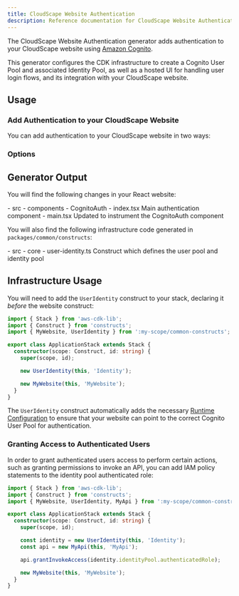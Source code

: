 ```yaml
---
title: CloudScape Website Authentication
description: Reference documentation for CloudScape Website Authentication
---
```


The CloudScape Website Authentication generator adds authentication to your CloudScape website using [Amazon Cognito](https://aws.amazon.com/cognito/).

This generator configures the CDK infrastructure to create a Cognito User Pool and associated Identity Pool, as well as a hosted UI for handling user login flows, and its integration with your CloudScape website.

## Usage

### Add Authentication to your CloudScape Website

You can add authentication to your CloudScape website in two ways:

<RunGenerator generator="ts#cloudscape-website#auth" />

### Options

<GeneratorParameters schema={schema} />

## Generator Output

You will find the following changes in your React website:

<FileTree>
  - src
    - components
      - CognitoAuth
        - index.tsx Main authentication component
    - main.tsx Updated to instrument the CognitoAuth component
</FileTree>

You will also find the following infrastructure code generated in `packages/common/constructs`:

<FileTree>
  - src
    - core
      - user-identity.ts Construct which defines the user pool and identity pool
</FileTree>

## Infrastructure Usage

You will need to add the `UserIdentity` construct to your stack, declaring it _before_ the website construct:

```ts title="packages/infra/src/stacks/application-stack.ts" {3,9}
import { Stack } from 'aws-cdk-lib';
import { Construct } from 'constructs';
import { MyWebsite, UserIdentity } from ':my-scope/common-constructs';

export class ApplicationStack extends Stack {
  constructor(scope: Construct, id: string) {
    super(scope, id);

    new UserIdentity(this, 'Identity');

    new MyWebsite(this, 'MyWebsite');
  }
}
```

The `UserIdentity` construct automatically adds the necessary [Runtime Configuration](/guides/cloudscape-website#runtime-configuration) to ensure that your website can point to the correct Cognito User Pool for authentication.

### Granting Access to Authenticated Users

In order to grant authenticated users access to perform certain actions, such as granting permissions to invoke an API, you can add IAM policy statements to the identity pool authenticated role:

```ts title="packages/infra/src/stacks/application-stack.ts" {12}
import { Stack } from 'aws-cdk-lib';
import { Construct } from 'constructs';
import { MyWebsite, UserIdentity, MyApi } from ':my-scope/common-constructs';

export class ApplicationStack extends Stack {
  constructor(scope: Construct, id: string) {
    super(scope, id);

    const identity = new UserIdentity(this, 'Identity');
    const api = new MyApi(this, 'MyApi');

    api.grantInvokeAccess(identity.identityPool.authenticatedRole);

    new MyWebsite(this, 'MyWebsite');
  }
}
```
